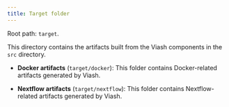 ```yaml
---
title: Target folder
---
```




Root path: `target`.

This directory contains the artifacts built from the Viash components in
the `src` directory.

-   **Docker artifacts** (`target/docker`): This folder contains
    Docker-related artifacts generated by Viash.

-   **Nextflow artifacts** (`target/nextflow`): This folder contains
    Nextflow-related artifacts generated by Viash.
